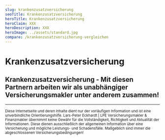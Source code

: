 ```yaml
---
slug: krankenzusatzversicherung
seoTitle: Krankenzusatzversicherung
heroTitle: Krankenzusatzversicherung
heroClaim: XXX
heroDescription: XXX
heroImage: ../assets/standard.jpg
compare: /krankenzusatzversicherung-vergleichen
---
```


<ProvenExpert />

# Krankenzusatzversicherung











<ContactAndCompareBox />
<ProvenExpert />

## Krankenzusatzversicherung - Mit diesen Partnern arbeiten wir als unabhängiger Versicherungsmakler unter anderem zusammen!

<InsurancesBox title='Krankenversicherungsgesellschaften'/>

---

<small>Diese Internetseite und deren Inhalte dient nur der vorläufigen Information und ist eine unverbindliche Orientierungshilfe. Lars-Peter Eckhardt | LPE Versicherungsmakler & Finanzmakler übernimmt keine Gewähr für die Vollständigkeit, Richtigkeit und Aktualität der Informationen. Diese dienen ausschließlich der allgemeinen Information über eine Versicherung und mögliche Leistungs- und Schadensfälle. Maßgeblich sind immer die abgeschlossenen Versicherungsbedingungen!</small>